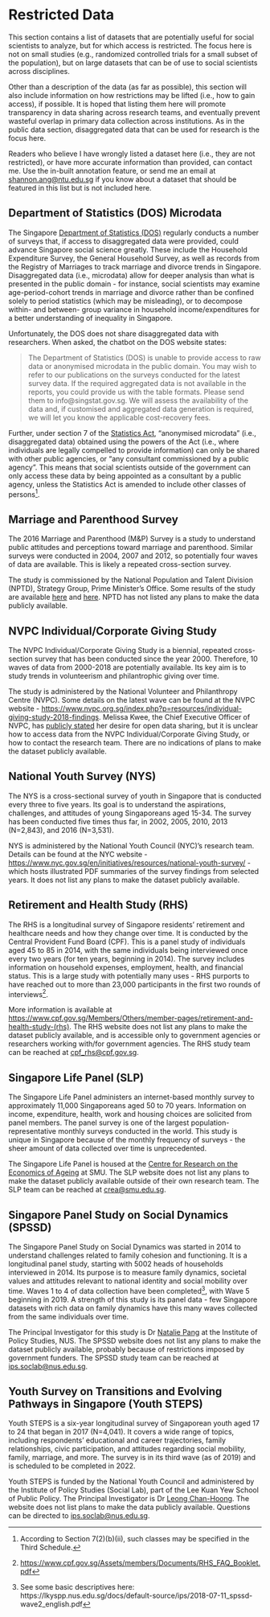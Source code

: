 # Restricted Data {#restricteddata}

This section contains a list of datasets that are potentially useful for social scientists to analyze, but for which access is restricted. The focus here is not on small studies (e.g., randomized controlled trials for a small subset of the population), but on large datasets that can be of use to social scientists across disciplines.

Other than a description of the data (as far as possible), this section will also include information on how restrictions may be lifted (i.e., how to gain access), if possible. It is hoped that listing them here will promote transparency in data sharing across research teams, and eventually prevent wasteful overlap in primary data collection across institutions. As in the public data section, disaggregated data that can be used for research is the focus here. 

Readers who believe I have wrongly listed a dataset here (i.e., they are not restricted), or have more accurate information than provided, can contact me. Use the in-built annotation feature, or send me an email at <shannon.ang@ntu.edu.sg> if you know about a dataset that should be featured in this list but is not included here.

## Department of Statistics (DOS) Microdata {#dos}

The Singapore [Department of Statistics (DOS)](https://www.singstat.gov.sg){target="_blank"} regularly conducts a number of surveys that, if access to disaggregated data were provided, could advance Singapore social science greatly. These include the Household Expenditure Survey, the General Household Survey, as well as records from the Registry of Marriages to track marriage and divorce trends in Singapore. Disaggregated data (i.e., microdata) allow for deeper analysis than what is presented in the public domain - for instance, social scientists may examine age-period-cohort trends in marriage and divorce rather than be confined solely to period statistics (which may be misleading), or to decompose within- and between- group variance in household income/expenditures for a better understanding of inequality in Singapore.

Unfortunately, the DOS does not share disaggregated data with researchers. When asked, the chatbot on the DOS website states:

> The Department of Statistics (DOS) is unable to provide access to raw data or anonymised microdata in the public domain. You may wish to refer to our publications on the surveys conducted for the latest survey data. If the required aggregated data is not available in the reports, you could provide us with the table formats. Please send them to info@singstat.gov.sg. We will assess the availability of the data and, if customised and aggregated data generation is required, we will let you know the applicable cost-recovery fees.

Further, under section 7 of the [Statistics Act](https://sso.agc.gov.sg/Act/SA1973){target="_blank"}, "anonymised microdata" (i.e., disaggregated data) obtained using the powers of the Act (i.e., where individuals are legally compelled to provide information) can only be shared with other public agencies, or "any consultant commissioned by a public agency". This means that social scientists outside of the government can only access these data by being appointed as a consultant by a public agency, unless the Statistics Act is amended to include other classes of persons^[According to Section 7(2)(b)(ii), such classes may be specified in the Third Schedule.].

## Marriage and Parenthood Survey {#mps}

The 2016 Marriage and Parenthood (M&P) Survey is a study to understand public attitudes and perceptions toward marriage and parenthood. Similar surveys were conducted in 2004, 2007 and 2012, so potentially four waves of data are available. This is likely a repeated cross-section survey.

The study is commissioned by the National Population and Talent Division (NPTD), Strategy Group, Prime Minister’s Office. Some results of the study are available [here](https://www.strategygroup.gov.sg/media-centre/press-releases/marriage-parenthood-study-2012){target="_blank"} and [here](https://www.strategygroup.gov.sg/media-centre/press-releases/article/details/key-findings-from-marriage-and-parenthood-survey-2016){target="_blank"}. NPTD has not listed any plans to make the data publicly available.

## NVPC Individual/Corporate Giving Study {#nvpc-igs}

The NVPC Individual/Corporate Giving Study is a biennial, repeated cross-section survey that has been conducted since the year 2000. Therefore, 10 waves of data from 2000-2018 are potentially available. Its key aim is to study trends in volunteerism and philantrophic giving over time. 

The study is administered by the National Volunteer and Philanthropy Centre (NVPC). Some details on the latest wave can be found at the NVPC website - <https://www.nvpc.org.sg/index.php?p=resources/individual-giving-study-2018-findings>. Melissa Kwee, the Chief Executive Officer of NVPC, has [publicly stated](https://www.todayonline.com/commentary/keeping-passion-alive-trying-change-world){target="_blank"} her desire for open data sharing, but it is unclear how to access data from the NVPC Individual/Corporate Giving Study, or how to contact the research team. There are no indications of plans to make the dataset publicly available.

## National Youth Survey (NYS) {#nys}

The NYS is a cross-sectional survey of youth in Singapore that is conducted every three to five years. Its goal is to understand the aspirations, challenges, and attitudes of young Singaporeans aged 15-34. The survey has been conducted five times thus far, in 2002, 2005, 2010, 2013 (N=2,843), and 2016 (N=3,531).

NYS is administered by the National Youth Council (NYC)'s research team. Details can be found at the NYC website - <https://www.nyc.gov.sg/en/initiatives/resources/national-youth-survey/>{target="_blank"} - which hosts illustrated PDF summaries of the survey findings from selected years. It does not list any plans to make the dataset publicly available.

## Retirement and Health Study (RHS) {#rhs}

The RHS is a longitudinal survey of Singapore residents’ retirement and healthcare needs and how they change over time. It is conducted by the Central Provident Fund Board (CPF). This is a panel study of individuals aged 45 to 85 in 2014, with the same individuals being interviewed once every two years (for ten years, beginning in 2014). The survey includes information on household expenses, employment, health, and financial status. This is a large study with potentially many uses - RHS purports to have reached out to more than 23,000 participants in the first two rounds of interviews^[<https://www.cpf.gov.sg/Assets/members/Documents/RHS_FAQ_Booklet.pdf>{target="_blank"}]. 

More information is available at <https://www.cpf.gov.sg/Members/Others/member-pages/retirement-and-health-study-(rhs)>{target="_blank"}. The RHS website does not list any plans to make the dataset publicly available, and is accessible only to government agencies or researchers working with/for government agencies. The RHS study team can be reached at <cpf_rhs@cpf.gov.sg>.

## Singapore Life Panel (SLP) {#slp}

The Singapore Life Panel administers an internet-based monthly survey to approximately 11,000 Singaporeans aged 50 to 70 years. Information on income, expenditure, health, work and housing choices are solicited from panel members. The panel survey is one of the largest population-representative monthly surveys conducted in the world. This study is unique in Singapore because of the monthly frequency of surveys - the sheer amount of data collected over time is unprecedented.

The Singapore Life Panel is housed at the [Centre for Research on the Economics of Ageing](https://crea.smu.edu.sg/singapore-monthly-panel){target="_blank"} at SMU. The SLP website does not list any plans to make the dataset publicly available outside of their own research team. The SLP team can be reached at <crea@smu.edu.sg>.

## Singapore Panel Study on Social Dynamics (SPSSD) {#spssd}

The Singapore Panel Study on Social Dynamics was started in 2014 to understand challenges related to family cohesion and functioning. It is a longitudinal panel study, starting with 5002 heads of households interviewed in 2014. Its purpose is to measure family dynamics, societal values and attitudes relevant to national identity and social mobility over time. Waves 1 to 4 of data collection have been completed^[See some basic descriptives here: https://lkyspp.nus.edu.sg/docs/default-source/ips/2018-07-11_spssd-wave2_english.pdf], with Wave 5 beginning in 2019. A strength of this study is its panel data - few Singapore datasets with rich data on family dynamics have this many waves collected from the same individuals over time.

The Principal Investigator for this study is Dr [Natalie Pang](https://lkyspp.nus.edu.sg/our-people/faculty/natalie-pang){target="_blank"} at the Institute of Policy Studies, NUS. The SPSSD website does not list any plans to make the dataset publicly available, probably because of restrictions imposed by government funders. The SPSSD study team can be reached at <ips.soclab@nus.edu.sg>.

## Youth Survey on Transitions and Evolving Pathways in Singapore (Youth STEPS)

Youth STEPS is a six-year longitudinal survey of Singaporean youth aged 17 to 24 that began in 2017 (N=4,041). It covers a wide range of topics, including respondents' educational and career trajectories, family relationships, civic participation, and attitudes regarding social mobility, family, marriage, and more. The survey is in its third wave (as of 2019) and is scheduled to be completed in 2022.

Youth STEPS is funded by the National Youth Council and administered by the Institute of Policy Studies (Social Lab), part of the Lee Kuan Yew School of Public Policy. The Principal Investigator is Dr [Leong Chan-Hoong](http://lkyspp.splashinteractive.sg/ips/about-us/staff-directory/leong-chan-hoong){target="_blank"}. The website does not list plans to make the data publicly available. Questions can be directed to <ips.soclab@nus.edu.sg>. 




